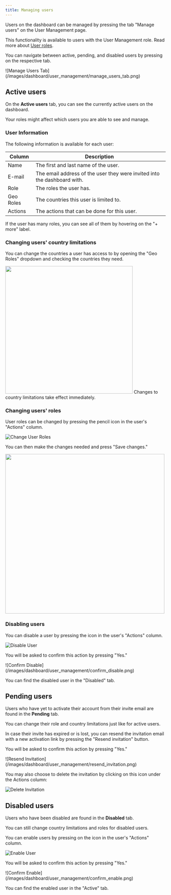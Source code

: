 ```yaml
---
title: Managing users
---
```


Users on the dashboard can be managed by pressing the tab "Manage users" on the User Management page.

This functionality is available to users with the User Management role. Read more about [User roles](/dashboard/user_management/user_roles).

You can navigate between active, pending, and disabled users by pressing on the respective tab.

<Frame>
    ![Manage Users Tab](/images/dashboard/user_management/manage_users_tab.png)
</Frame>

## Active users

On the **Active users** tab, you can see the currently active users on the dashboard.

<Tip>
    Your roles might affect which users you are able to see and manage.
</Tip>

### User Information

The following information is available for each user:

| Column     | Description                                                                 |
|------------|-----------------------------------------------------------------------------|
| Name       | The first and last name of the user.                                        |
| E-mail     | The email address of the user they were invited into the dashboard with.    |
| Role       | The roles the user has.                                                     |
| Geo Roles  | The countries this user is limited to.                                      |
| Actions    | The actions that can be done for this user.                                 |

<Tip>
    If the user has many roles, you can see all of them by hovering on the "+ more" label.
</Tip>

### Changing users' country limitations

You can change the countries a user has access to by opening the "Geo Roles" dropdown and checking the countries they need.

<Frame>
    <img src="/images/dashboard/user_management/changing_geo_roles.png" width="400" />
</Frame>

<Warning>
    Changes to country limitations take effect immediately.
</Warning>

### Changing users' roles

User roles can be changed by pressing the pencil icon in the user's "Actions" column.

![Change User Roles](/images/dashboard/user_management/change_user_roles.png)

You can then make the changes needed and press "Save changes."

<Frame>
    <img src="/images/dashboard/user_management/save_changes.png" width="500" />
</Frame>

### Disabling users

You can disable a user by pressing the icon in the user's "Actions" column.

![Disable User](/images/dashboard/user_management/disable_user.png)

You will be asked to confirm this action by pressing "Yes."

<Frame>
    ![Confirm Disable](/images/dashboard/user_management/confirm_disable.png)
</Frame>

You can find the disabled user in the "Disabled" tab.

## Pending users

Users who have yet to activate their account from their invite email are found in the **Pending** tab.

You can change their role and country limitations just like for active users.

In case their invite has expired or is lost, you can resend the invitation email with a new activation link by pressing the "Resend invitation" button.

You will be asked to confirm this action by pressing "Yes."

<Frame>
    ![Resend Invitation](/images/dashboard/user_management/resend_invitation.png)
</Frame>

You may also choose to delete the invitation by clicking on this icon under the Actions column:

![Delete Invitation](/images/dashboard/user_management/delete_invitation.png)

## Disabled users

Users who have been disabled are found in the **Disabled** tab.

You can still change country limitations and roles for disabled users.

You can enable users by pressing on the icon in the user's "Actions" column.

![Enable User](/images/dashboard/user_management/enable_user.png)

You will be asked to confirm this action by pressing "Yes."

<Frame>
    ![Confirm Enable](/images/dashboard/user_management/confirm_enable.png)
</Frame>

You can find the enabled user in the "Active" tab.